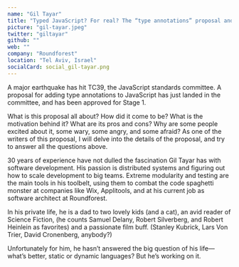 ```yaml
---
name: "Gil Tayar"
title: "Typed JavaScript? For real? The “type annotations” proposal and what it’s all about"
picture: "gil-tayar.jpeg"
twitter: "giltayar"
github: ""
web: ""
company: "Roundforest"
location: "Tel Aviv, Israel"
socialCard: social_gil-tayar.png
---
```


<p>
  A major earthquake has hit TC39, the JavaScript standards committee. A proposal for adding type annotations to
  JavaScript has just landed in the committee, and has been approved for Stage 1.
</p>
<p>
  What is this proposal all about?
  How did it come to be? What is the motivation behind it? What are its pros and cons? Why are some people excited about it, some wary, some angry, and some afraid?
  As one of the writers of this proposal, I will delve into the details of the proposal, and try to answer all the questions above.
</p>

<p>
  30 years of experience have not dulled the fascination Gil Tayar has with software development. His passion is distributed systems and figuring out how to scale development to big teams. Extreme modularity and testing are the main tools in his toolbelt, using them to combat the code spaghetti monster at companies like Wix, Applitools, and at his current job as software architect at Roundforest.

  In his private life, he is a dad to two lovely kids (and a cat), an avid reader of Science Fiction, (he counts Samuel Delany, Robert Silverberg, and Robert Heinlein as favorites) and a passionate film buff. (Stanley Kubrick, Lars Von Trier, David Cronenberg, anybody?)

  Unfortunately for him, he hasn’t answered the big question of his life—what’s better, static or dynamic languages? But he’s working on it.
</p>
